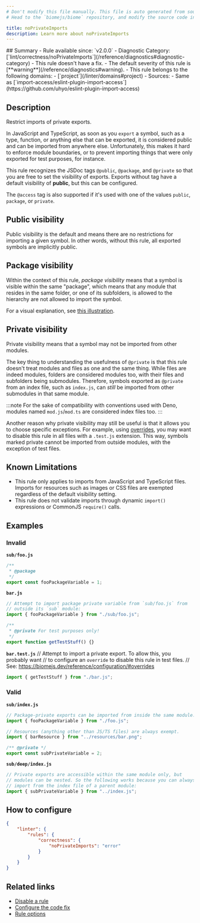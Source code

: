 ```yaml
---
# Don't modify this file manually. This file is auto generated from source, and you will lose your changes next time the website is built.
# Head to the `biomejs/biome` repository, and modify the source code in there.

title: noPrivateImports
description: Learn more about noPrivateImports
---
```


<Tabs>
<TabItem label="JavaScript (and super languages)" icon="seti:javascript">
## Summary
- Rule available since: `v2.0.0`
- Diagnostic Category: [`lint/correctness/noPrivateImports`](/reference/diagnostics#diagnostic-category)
- This rule doesn't have a fix.
- The default severity of this rule is [**warning**](/reference/diagnostics#warning).
- This rule belongs to the following domains:
  - [`project`](/linter/domains#project)
- Sources: 
  - Same as [`import-access/eslint-plugin-import-access`](https://github.com/uhyo/eslint-plugin-import-access)

## Description
Restrict imports of private exports.

In JavaScript and TypeScript, as soon as you `export` a symbol, such as
a type, function, or anything else that can be exported, it is
considered public and can be imported from anywhere else. Unfortunately,
this makes it hard to enforce module boundaries, or to prevent importing
things that were only exported for test purposes, for instance.

This rule recognizes the JSDoc tags `@public`, `@package`, and
`@private` so that you are free to set the visibility of exports.
Exports without tag have a default visibility of **public**, but  this
can be configured.

The `@access` tag is also supported if it's used with one of the values
`public`, `package`, or `private`.

## Public visibility

Public visibility is the default and means there are no restrictions for
importing a given symbol. In other words, without this rule, all
exported symbols are implicitly public.

## Package visibility

Within the context of this rule, _package visibility_ means that a
symbol is visible within the same "package", which means that any module
that resides in the same folder, or one of its subfolders, is allowed to
the hierarchy are not allowed to import the symbol.

For a visual explanation, see
[this illustration](https://github.com/uhyo/eslint-plugin-import-access?tab=readme-ov-file#what).

## Private visibility

Private visibility means that a symbol may not be imported from other
modules.

The key thing to understanding the usefulness of `@private` is that
this rule doesn't treat modules and files as one and the same thing.
While files are indeed modules, folders are considered modules too, with
their files and subfolders being submodules. Therefore, symbols exported
as `@private` from an index file, such as `index.js`, can _still_ be
imported from other submodules in that same module.

:::note
For the sake of compatibility with conventions used with Deno, modules
named `mod.js`/`mod.ts` are considered index files too.
:::

Another reason why private visibility may still be useful is that it
allows you to choose specific exceptions. For example, using
[overrides](https://biomejs.dev/reference/configuration/#overrides), you
may want to disable this rule in all files with a `.test.js` extension.
This way, symbols marked private cannot be imported from outside
modules, with the exception of test files.

## Known Limitations

- This rule only applies to imports from JavaScript and TypeScript
files. Imports for resources such as images or CSS files are exempted
regardless of the default visibility setting.
- This rule does not validate imports through dynamic `import()`
expressions or CommonJS `require()` calls.

## Examples

### Invalid

**`sub/foo.js`**

```js
/**
 * @package
 */
export const fooPackageVariable = 1;
```

**`bar.js`**

```js
// Attempt to import package private variable from `sub/foo.js` from
// outside its `sub` module:
import { fooPackageVariable } from "./sub/foo.js";

/**
 * @private For test purposes only!
 */
export function getTestStuff() {}
```

**`bar.test.js`**
// Attempt to import a private export. To allow this, you probably want
// to configure an `override` to disable this rule in test files.
// See: https://biomejs.dev/reference/configuration/#overrides

```js
import { getTestStuff } from "./bar.js";
```

### Valid

**`sub/index.js`**

```js
// Package-private exports can be imported from inside the same module.
import { fooPackageVariable } from "./foo.js";

// Resources (anything other than JS/TS files) are always exempt.
import { barResource } from "../resources/bar.png";

/** @private */
export const subPrivateVariable = 2;
```

**`sub/deep/index.js`**

```js
// Private exports are accessible within the same module only, but
// modules can be nested. So the following works because you can always
// import from the index file of a parent module:
import { subPrivateVariable } from "../index.js";
```

## How to configure
```json title="biome.json"
{
	"linter": {
		"rules": {
			"correctness": {
				"noPrivateImports": "error"
			}
		}
	}
}

```
## Related links

- [Disable a rule](/linter/#disable-a-rule)
- [Configure the code fix](/linter#configure-the-code-fix)
- [Rule options](/linter/#rule-options)

</TabItem>
</Tabs>

